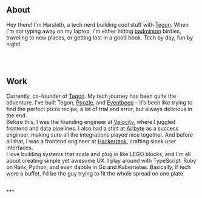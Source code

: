 ## **About** 
Hey there! I'm Harshith, a tech nerd building cool stuff with [Tegon](https://github.com/tegonhq/tegon). When I'm not typing away on my laptop, I'm either hitting [badminton]() birdies, traveling to new places, or getting lost in a good book. Tech by day, fun by night!

<br />
<br />

## **Work**
Currently, co-founder of [Tegon](https://github.com/tegonhq/tegon). My tech journey has been quite the adventure. 
I've built Tegon, [Poozle](https://github.com/poozlehq/poozle), and [Eventbeep](https://eventbeep.com) – it’s been like trying to find the perfect pizza recipe, a lot of trial and error, 
but always delicious in the end.
<br />
Before this, I was the founding engineer at [Velocity](http://velocity.in), where I juggled frontend and data pipelines. 
I also had a stint at [Airbyte](https://airbyte.com) as a success engineer, making sure all the integrations played nice together. 
And before all that, I was a frontend engineer at [Hackerrank](https://hackerrank.com), crafting sleek user interfaces.
<br />
I love building systems that scale and plug in like LEGO blocks, and I'm all about creating simple yet awesome UX. 
I play around with TypeScript, Ruby on Rails, Python, and even dabble in Go and Kubernetes. 
Basically, if tech were a buffet, I'd be the guy trying to fit the whole spread on one plate

<br />
***
<br />

